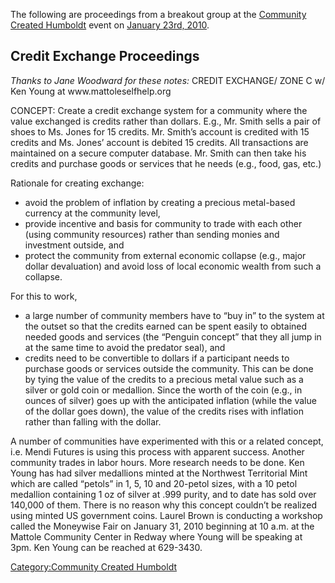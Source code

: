 {{TOCright}}
The following are proceedings from a breakout group at the [[Community Created Humboldt]] event on [[Community_Created_Humboldt/Jan_23_10|January 23rd, 2010]].

==Credit Exchange Proceedings==
''Thanks to Jane Woodward for these notes:''
CREDIT EXCHANGE/ ZONE C w/ Ken Young at www.mattoleselfhelp.org 

CONCEPT:  Create a credit exchange system for a community where the value exchanged is credits rather than dollars.  E.g., Mr. Smith sells a pair of shoes to Ms. Jones for 15 credits.  Mr. Smith’s account is credited with 15 credits and Ms. Jones’ account is debited 15 credits.   All transactions are maintained on a secure computer database.  Mr. Smith can then take his credits and purchase goods or services that he needs (e.g., food, gas, etc.)    

Rationale for creating exchange: 
*avoid the problem of inflation by creating a precious metal-based currency at the community level, 
*provide incentive and basis for community to trade with each other (using community resources) rather than sending monies and investment outside, and
*protect the community from external economic collapse (e.g., major dollar devaluation) and avoid loss of local economic wealth from such a collapse.
 
For this to work, 
*a large number of community members have to “buy in” to the system at the outset so that the credits earned can be spent easily to obtained needed goods and services (the “Penguin concept” that they all jump in at the same time to avoid the predator seal), and
*credits need to be convertible to dollars if a participant needs to purchase goods or services outside the community.  This can be done by tying the value of the credits to a precious metal value such as a silver or gold coin or medallion.  Since the worth of the coin (e.g., in ounces of silver) goes up with the anticipated inflation (while the value of the dollar goes down), the value of the credits rises with inflation rather than falling with the dollar.  
 
A number of communities have experimented with this or a related concept, i.e. Mendi Futures is using this process with apparent success.  Another community trades in labor hours.  More research needs to be done.  Ken Young has had silver medallions minted at the Northwest Territorial Mint which are called “petols” in 1, 5, 10 and 20-petol sizes, with a 10 petol medallion containing 1 oz of silver at .999 purity, and to date has sold over 140,000 of them.  There is no reason why this concept couldn’t be realized using minted US government coins.   Laurel Brown is conducting a workshop called the Moneywise Fair on January 31, 2010 beginning at 10 a.m. at the Mattole Community Center in Redway where Young will be speaking at 3pm.   Ken Young can be reached at 629-3430.

[[Category:Community Created Humboldt]]